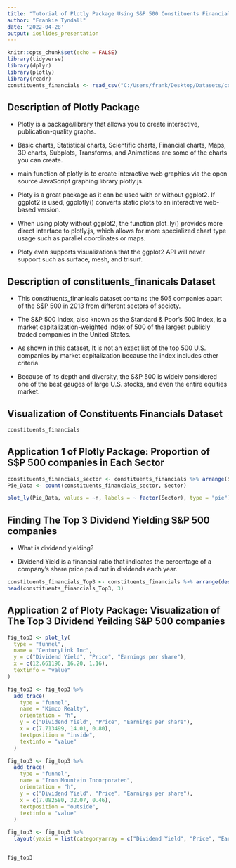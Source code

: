 ```yaml
---
title: "Tutorial of Plotly Package Using S&P 500 Constituents Financial Dataset"
author: "Frankie Tyndall"
date: '2022-04-28'
output: ioslides_presentation
---
```


```r
knitr::opts_chunk$set(echo = FALSE)
library(tidyverse)
library(dplyr)
library(plotly)
library(readr)
constituents_financials <- read_csv("C:/Users/frank/Desktop/Datasets/constituents-financials.csv")
```

## Description of Plotly Package

-   Plotly is a package/library that allows you to create interactive, publication-quality graphs.

-   Basic charts, Statistical charts, Scientific charts, Financial charts, Maps, 3D charts, Subplots, Transforms, and Animations are some of the charts you can create.

-   main function of plotly is to create interactive web graphics via the open source JavaScript graphing library plotly.js.

-   Ploty is a great package as it can be used with or without ggplot2. If ggplot2 is used, ggplotly() converts static plots to an interactive web-based version.

-   When using ploty without ggplot2, the function plot_ly() provides more direct interface to plotly.js, which allows for more specialized chart type usage such as parallel coordinates or maps.

-   Ploty even supports visualizations that the ggplot2 API will never support such as surface, mesh, and trisurf.

## Description of constituents_finanicals Dataset

-   This constituents_finanicals dataset contains the 505 companies apart of the S\$P 500 in 2013 from different sectors of society.

-   The S&P 500 Index, also known as the Standard & Poor's 500 Index, is a market capitalization-weighted index of 500 of the largest publicly traded companies in the United States.

-   As shown in this dataset, It is not an exact list of the top 500 U.S. companies by market capitalization because the index includes other criteria.

-   Because of its depth and diversity, the S&P 500 is widely considered one of the best gauges of large U.S. stocks, and even the entire equities market.

## Visualization of Constituents Financials Dataset

```r
constituents_financials
```

## Application 1 of Plotly Package: Proportion of S\$P 500 companies in Each Sector

```r
constituents_financials_sector <- constituents_financials %>% arrange(Sector)
Pie_Data <- count(constituents_financials_sector, Sector)

plot_ly(Pie_Data, values = ~n, labels = ~ factor(Sector), type = "pie")
```

## Finding The Top 3 Dividend Yielding S&P 500 companies

-   What is dividend yielding?

-   Dividend Yield is a financial ratio that indicates the percentage of a company's share price paid out in dividends each year.

```r
constituents_financials_Top3 <- constituents_financials %>% arrange(desc(`Dividend Yield`))
head(constituents_financials_Top3, 3)

```

## Application 2 of Ploty Package: Visualization of The Top 3 Dividend Yeilding S&P 500 companies

```r
fig_top3 <- plot_ly(
  type = "funnel",
  name = "CenturyLink Inc",
  y = c("Dividend Yield", "Price", "Earnings per share"),
  x = c(12.661196, 16.20, 1.16),
  textinfo = "value"
)

fig_top3 <- fig_top3 %>%
  add_trace(
    type = "funnel",
    name = "Kimco Realty",
    orientation = "h",
    y = c("Dividend Yield", "Price", "Earnings per share"),
    x = c(7.713499, 14.01, 0.80),
    textposition = "inside",
    textinfo = "value"
  )

fig_top3 <- fig_top3 %>%
  add_trace(
    type = "funnel",
    name = "Iron Mountain Incorporated",
    orientation = "h",
    y = c("Dividend Yield", "Price", "Earnings per share"),
    x = c(7.082580, 32.07, 0.46),
    textposition = "outside",
    textinfo = "value"
  )

fig_top3 <- fig_top3 %>%
  layout(yaxis = list(categoryarray = c("Dividend Yield", "Price", "Earnings per share")))


fig_top3
```
